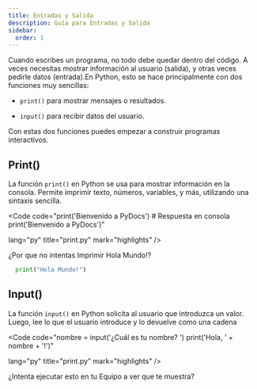 ```yaml
---
title: Entradas y Salida
description: Guía para Entradas y Salida
sidebar:
  order: 1
---
```




Cuando escribes un programa, no todo debe quedar dentro del código. A veces necesitas mostrar información al usuario (salida), y otras veces pedirle datos (entrada).En Python, esto se hace principalmente con dos funciones muy sencillas:

- `print()` para mostrar mensajes o resultados.

- `input()` para recibir datos del usuario.

Con estas dos funciones puedes empezar a construir programas interactivos.

## Print()

La función `print()` en Python se usa para mostrar información en la consola. Permite imprimir texto, números, variables, y más, utilizando una sintaxis sencilla.

<Code 
code="print('Bienvenido a PyDocs') # Respuesta en consola  print('Bienvenido a PyDocs')" 
       
lang="py" 
title="print.py" 
mark="highlights" />

<Aside type="tip" title="Reto">

¿Por que no intentas Imprimir Hola Mundo!?

```python
  print("Hola Mundo!")
```
</Aside>

## Input()

La función `input()` en Python solicita al usuario que introduzca un valor. Luego, lee lo que el usuario introduce y lo devuelve como una cadena 

<Code 
code="nombre = input('¿Cuál es tu nombre? ')
          print('Hola, ' + nombre + '!')" 
       
lang="py" 
title="print.py" 
mark="highlights" />

<Aside type="tip" title="Reto">

¿Intenta ejecutar esto en tu Equipo a ver que te muestra?

</Aside>